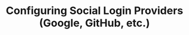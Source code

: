 ---
title: "Configuring Social Login Providers (Google, GitHub, etc.)"
slug: "social-login-providers"
description: "Set up OAuth providers like Google, GitHub, and others for social login, configure scopes, and manage user linking"
course: "complete-guide-zitadel"
section: "Authentication"
order: 11
publishedAt: 2025-07-10
isDraft: true
authors:
  - rawkode
---